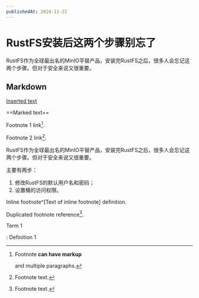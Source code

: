 ```yaml
---
publishedAt: 2024-11-22
---
```

# RustFS安装后这两个步骤别忘了

RustFS作为全球最出名的MinIO平替产品，安装完RustFS之后，很多人会忘记这两个步骤。但对于安全来说又很重要。


## Markdown

<ins>Inserted text</ins>

==Marked text==

Footnote 1 link[^first].

Footnote 2 link[^second].


RustFS作为全球最出名的MinIO平替产品，安装完RustFS之后，很多人会忘记这两个步骤。但对于安全来说又很重要。

主要有两步：
1. 修改RustFS的默认用户名和密码；
2. 设置桶的访问权限。


Inline footnote^[Text of inline footnote] definition.

Duplicated footnote reference[^second].

[^first]: Footnote **can have markup**

    and multiple paragraphs.

[^second]: Footnote text.

Term 1

:   Definition 1
